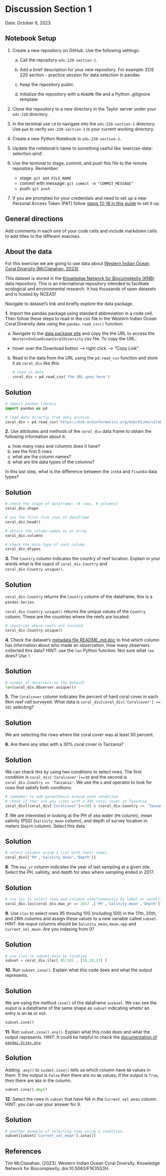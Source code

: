 # Discussion Section 1

Date: October 6, 2023.
<!--
## Exercise 1
Consider the following code:


```python
import numpy as np

?np.ones
```
![](/images/lesson-1/np-ones-docstring.png)

```python
arr = np.ones([3,2], dtype=np.int8)
print(arr)

x = arr.mean()
print(x)
```

Complete the following paragraph using the given words:

| . | . | .| .|
|---|---|---|---|
| class | function | object |method |
| variable | non-default |data-type |default |
|package | attribute | outout | parameter(s) | optional|

`arr` is a ________ assigned to the ________ `np.ones([3,2])`. We construct `np.ones([3,2])` by calling a ________ from the NumPy ________. `[3,2]` and `np.int8` are ________ we pass to the `np.ones` ________. `np.int8` is a ________ parameter of `np.ones`. `mean` is a ________ of `abc` and `x` is its ________. 
-->

:::{.callout-tip}
## Notebook Setup
1. Create a new repository on GitHub. Use the following settings:

    a. Call the repository `eds-220-section-1`.

    b. Add a brief description for your new repository. For example: EDS 220 section - practice session for data selection in pandas.

    c. Keep the repository public.

    d. Initialize the repository with a `README` file and a Python .gitignore template.

2. Clone the repository to a new directory in the Taylor server under your `eds-220` directory.

3. In the terminal use `cd` to navigate into the `eds-220-section-1` directory. Use `pwd` to verify `eds-220-section-1` is your current working directory.

3. Create a new Python Notebook in `eds-220-section-1`. 

4. Update the notebook's name to something useful like 'exercise-data-selection.qmd'.

5. Use the terminal to stage, commit, and push this file to the remote repository. Remember:
    - stage: `git add FILE_NAME`
    - commit with message: `git commit -m "COMMIT_MESSAGE"`
    - push: `git push`

6. If you are prompted for your credentials and need to set up a new Personal Access Token (PAT) follow [steps 13-18 in this guide](https://docs.google.com/document/d/1Pk6_rUDdFjdGg-YVo9Cl8ET3iDsYahyaP0VMRD4UHUk/edit?usp=sharing/) to set it up.
:::


:::{.callout-note}
## General directions
Add comments in each one of your code cells and include markdown cells to add titles to the different execises. 
:::

:::{.callout-note}
## About the data

For this exercise we are going to use data about  [Western Indian Ocean Coral Diversity (McClanahan, 2023)](https://knb.ecoinformatics.org/view/doi%3A10.5063%2FF1K35S3H).

This dataset is stored in the [Knowledge Network for Biocomplexity (KNB)](https://knb.ecoinformatics.org) data repository. This is an international repository intended to facilitate ecological and environmental research. It has thousands of open datasets and is hosted by NCEAS!

 Navigate to dataset's link and briefly explore the data package.
:::

<!-- Data loading -->
**1.** Import the pandas package using standard abbreviation in a code cell. Then follow these steps to read in the csv file in the Western Indian Ocean Coral Diversity data using the `pandas.read_csv()` function:

a. Navigate to the [data package site](https://knb.ecoinformatics.org/view/doi%3A10.5063%2FF1K35S3H) and copy the the URL to access the `WesternIndianOceanCoralDiversity` csv file. To copy the URL: 

- hover over the Download button –> right click –> “Copy Link".

b. Read in the data from the URL using the `pd.read_csv` function and store it as `coral_div` like this:

    ```python
    # read in data
    coral_div = pd.read_csv('the URL goes here')
    ```


:::{.callout-tip collapse="true"}
## Solution
```python
# import pandas library
import pandas as pd

# load data directly from data archive
coral_div = pd.read_csv('https://knb.ecoinformatics.org/knb/d1/mn/v2/object/urn%3Auuid%3Ae7d12a5a-f1a9-4a3e-aaa5-5222f67e799d')
```
:::

<!-- Basic data frame information -->
**2.** Use attributes and methods of the `coral_div` data frame to obtain the following information about it:

a. how many rows and columns does it have?
b. see the first 5 rows
c. what are the column names?
d. what are the data types of the columns?

In this last step, what is the difference between the `int64` and `float64` data types?

:::{.callout-tip collapse="true"}
## Solution
```python
# check the shape of dataframe: (# rows, # columns)
coral_div.shape
``` 

```python
# see the first five rows of dataframe
coral_div.head()
```

```python
# obtain the column names as an array
coral_div.columns
```

```python
# check the data type of each column
coral_div.dtypes
```
:::

<!-- Understand syntax of column selection -->
**3.** The `Country` column indicates the country of reef location. Explain in your words what is the ouput of `coral_div.Country` and `coral_div.Country.unique()`. 

:::{.callout-tip collapse="true"}
## Solution
`coral_div.Country` returns the `Country` column of the dataframe, this is a `pandas.Series`. 

`coral_div.Country.unique()` returns the unique values of the `Country` column. These are the countries where the reefs are located:

```python
# countries where reefs are located
coral_div.Country.unique()
```
:::

<!-- Check metadata + select column + unique + len -->
**4.** Check the dataset's [metadata file README_md.doc](https://knb.ecoinformatics.org/view/doi:10.5063/F1K35S3H) to find which column has information about who made an observation. How many observers collected this data? HINT: use the `len` Python function. Not sure what `len` does? Use `?`.

:::{.callout-tip collapse="true"}
## Solution
```python
# nunber of observers in the dataset
len(coral_div.Observer.unique())
```

:::

<!-- Understand syntax for row selection using condition -->
**5.** The `Coralcover` column indicates the percent of hard coral cover in each 6km reef cell surveyed. What data is `coral_div[coral_div['Coralcover'] >= 50]` selecting?

:::{.callout-tip collapse="true"}
## Solution
We are selecting the rows where the coral cover was at least 50 percent. 
:::

<!-- Use multiple conditions for row selection -->
**6.** Are there any sites with a 30% coral cover in Tanzania?

:::{.callout-tip collapse="true"}
## Solution
We can check this by using two conditions to select rows. The first condition is `coral_div['Coralcover']==30` and the second is `coral_div.Country == 'Tanzania'`. We use the `&` and operator to look for rows that satisfy both condtions:
```python
# remember to add parenthesis around each condition
# check if ther are any sites with a 30% coral cover in Tanzania
coral_div[(coral_div['Coralcover']==30) & (coral_div.Country == 'Tanzania')]
```
:::

<!-- Select columns using a list -->
**7.** We are interested in looking at the PH of sea water (`PH` column),  mean salinity (PSS) (`Salinity_mean` column), and depth of survey location in meters (`Depth` column). Select this data. 

:::{.callout-tip collapse="true"}
## Solution

```python
# select columns using a list with their names
coral_div[['PH','Salinity_mean','Depth']]
```
:::

<!-- Select rows and columns simultaneously using loc -->
**8.** The `max_yr` column indicates the year of last sampling at a given site. Select the PH, salinity, and depth for sites where sampling ended in 2017. 

:::{.callout-tip collapse="true"}
## Solution
```python
# use loc to select rows and columns simultaneously by label or conditions
coral_div.loc[coral_div.max_yr == 2017 ,['PH','Salinity_mean','Depth']]
```
:::

<!-- Select data using iloc-->
**9.** Use `iloc` to select rows 95 throuhg 100 (including 100) in the 17th, 20th, and 28th columns and assign these values to a new variable called `subset`. HINT: the ouput columns should be `Salinity_mean`, `mean.npp` and `Current_vel_mean`. Are you indexing from 0?

:::{.callout-tip collapse="true"}
## Solution
```python
# use iloc to subset data by location
subset = coral_div.iloc[ 95:101 , [16,19,27] ]
```
:::

<!-- Understand what isna method does -->
**10.** Run `subset.isna()`. Explain what this code does and what the output represents.

:::{.callout-tip collapse="true"}
## Solution
We are using the method `isna()` of the dataframe `susbset`. We can see the ouput is a dataframe of the same shape as `subset` indicating wheter an entry is an `NA` or not. 

```python
subset.isna()
```
:::

<!-- Understand method concatenation -->
**11.** Run `subset.isna().any()`. Explain what this code does and what the output represents. HINT: It could be helpful to check the [documentation of `pandas.Sries.any`](https://pandas.pydata.org/docs/reference/api/pandas.Series.any.html).

:::{.callout-tip collapse="true"}
## Solution
Adding `.any()` to `susbet.isna()` tells us which column have `NA` values in them. If the output is `False` then there are no `NA` values, if the output is `True`, then there are `NA`s in the column.

```python
subset.isna().any()
```
:::

<!-- Row subset using method for masking column -->
**12.** Select the rows in `subset` that have NA in the `Current_vel_mean` column. HINT: you can use your answer for 9.

:::{.callout-tip collapse="true"}
## Solution
```python
# another example of selecting rows using a condition
subset[subset['Current_vel_mean'].isna()]
```
:::
    

## References
Tim McClanahan. (2023). Western Indian Ocean Coral Diversity. Knowledge Network for Biocomplexity. doi:10.5063/F1K35S3H.

<!-- https://stackoverflow.com/questions/36226083/how-to-find-which-columns-contain-any-nan-value-in-pandas-dataframe -->
